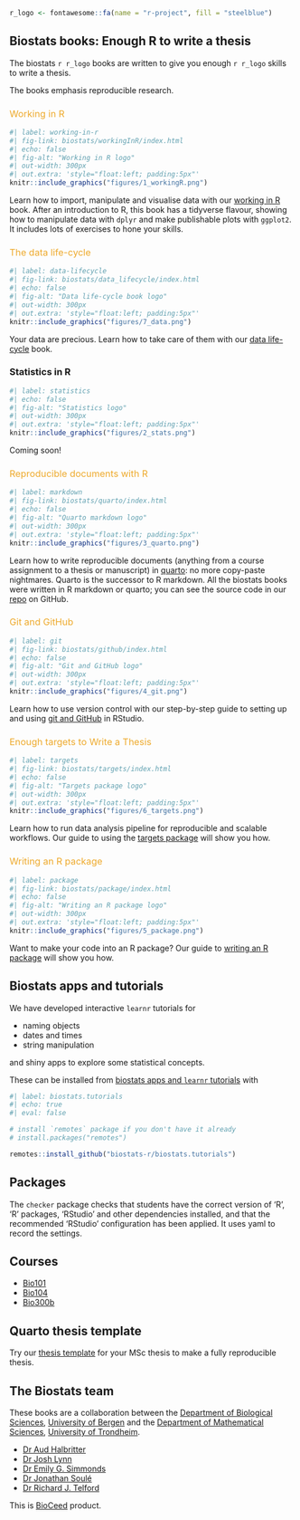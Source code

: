 ```r
r_logo <- fontawesome::fa(name = "r-project", fill = "steelblue")
```


## Biostats books: Enough R to write a thesis

The biostats `r r_logo` books are written to give you enough `r r_logo` skills to write a thesis.

The books emphasis reproducible research.

```{=html}
<style>
a.book:link { color:#eeaa2c; text-decoration:none; font-weight:normal; }
a.book:visited { color: #eeaa2c; text-decoration:none; font-weight:normal; }
a.book:hover { color: #eeaa2c; text-decoration:underline; font-weight:normal; }
a.book:active { color: #eeaa2c; text-decoration:none; font-weight:normal; }
</style>
```
### <a class = "book" href = "biostats/workingInR/index.html">Working in R</a> 

::: {layout="[[25,75]]"}
```r
#| label: working-in-r
#| fig-link: biostats/workingInR/index.html
#| echo: false
#| fig-alt: "Working in R logo"
#| out-width: 300px
#| out.extra: 'style="float:left; padding:5px"'
knitr::include_graphics("figures/1_workingR.png")
```

Learn how to import, manipulate and visualise data with our [working in R](biostats/workingInR/index.html) book.
After an introduction to R, this book has a tidyverse flavour, showing how to manipulate data with `dplyr` and make publishable plots with `ggplot2`.
It includes lots of exercises to hone your skills.
:::

### <a class = "book" href = "biostats/data_lifecycle/index.html">The data life-cycle</a> 

::: {layout="[[25,75]]"}
```r
#| label: data-lifecycle
#| fig-link: biostats/data_lifecycle/index.html
#| echo: false
#| fig-alt: "Data life-cycle book logo"
#| out-width: 300px
#| out.extra: 'style="float:left; padding:5px"'
knitr::include_graphics("figures/7_data.png")
```

Your data are precious. Learn how to take care of them with our [data life-cycle](biostats/data_lifecycle/index.html) book.
:::


### Statistics in R 

::: {layout="[[25,75]]"}
```r
#| label: statistics
#| echo: false
#| fig-alt: "Statistics logo"
#| out-width: 300px
#| out.extra: 'style="float:left; padding:5px"'
knitr::include_graphics("figures/2_stats.png")
```

Coming soon!
:::

### <a class = "book" href = "biostats/quarto/index.html">Reproducible documents with R</a> 

::: {layout="[[25,75]]"}
```r
#| label: markdown
#| fig-link: biostats/quarto/index.html
#| echo: false
#| fig-alt: "Quarto markdown logo"
#| out-width: 300px
#| out.extra: 'style="float:left; padding:5px"'
knitr::include_graphics("figures/3_quarto.png")
```

Learn how to write reproducible documents (anything from a course assignment to a thesis or manuscript) in [quarto](biostats/quarto/index.html): no more copy-paste nightmares.
Quarto is the successor to R markdown.
All the biostats books were written in R markdown or quarto; you can see the source code in our [repo](https://github.com/biostats-r/biostats) on GitHub.
:::

### <a class = "book" href = "biostats/github/index.html">Git and GitHub</a> 

::: {layout="[[25,75]]"}
```r
#| label: git
#| fig-link: biostats/github/index.html
#| echo: false
#| fig-alt: "Git and GitHub logo"
#| out-width: 300px
#| out.extra: 'style="float:left; padding:5px"'
knitr::include_graphics("figures/4_git.png")
```

Learn how to use version control with our step-by-step guide to setting up and using [git and GitHub](biostats/github/index.html) in RStudio.
:::


### <a class = "book" href = "biostats/targets/index.html">Enough targets to Write a Thesis</a> 

::: {layout="[[25,75]]"}
```r
#| label: targets
#| fig-link: biostats/targets/index.html
#| echo: false
#| fig-alt: "Targets package logo"
#| out-width: 300px
#| out.extra: 'style="float:left; padding:5px"'
knitr::include_graphics("figures/6_targets.png")
```

Learn how to run data analysis pipeline for reproducible and scalable workflows. Our guide to using the [targets package](biostats/targets/index.html) will show you how.
:::


### <a class = "book" href = "biostats/package/index.html">Writing an R package</a> 

::: {layout="[[25,75]]"}
```r
#| label: package
#| fig-link: biostats/package/index.html
#| echo: false
#| fig-alt: "Writing an R package logo"
#| out-width: 300px
#| out.extra: 'style="float:left; padding:5px"'
knitr::include_graphics("figures/5_package.png")
```

Want to make your code into an R package?
Our guide to [writing an R package](biostats/package/index.html) will show you how.
:::

## Biostats apps and tutorials

We have developed interactive `learnr` tutorials for

-   naming objects
-   dates and times
-   string manipulation

and shiny apps to explore some statistical concepts.

These can be installed from [biostats apps and `learnr` tutorials](https://github.com/biostats-r/biostats.tutorials) with

```r
#| label: biostats.tutorials
#| echo: true
#| eval: false

# install `remotes` package if you don't have it already
# install.packages("remotes")

remotes::install_github("biostats-r/biostats.tutorials")
```

## Packages

The `checker` package checks that students have the correct version of 'R', 'R' packages, 'RStudio' and other dependencies installed, and that the recommended 'RStudio' configuration has been applied.
It uses yaml to record the settings.

## Courses

- [Bio101](https://github.com/biostats-r/Bio101_tutorial)
- [Bio104](https://github.com/biostats-r/Bio104_tutorial)
- [Bio300b](https://biostats-r.github.io/bio300B/index.html)

## Quarto thesis template

Try our [thesis template](https://github.com/biostats-r/quartothesis) for your MSc thesis to make a fully reproducible thesis.

## The Biostats team

These books are a collaboration between the [Department of Biological Sciences](https://www.uib.no/en/bio), [University of Bergen](https://www.uib.no/en) and the [Department of Mathematical Sciences](https://www.ntnu.edu/imf), [University of Trondheim](https://www.ntnu.edu/).

-   [Dr Aud Halbritter](https://github.com/audhalbritter)
-   [Dr Josh Lynn](https://research.manchester.ac.uk/en/persons/joshua.lynn)
-   [Dr Emily G. Simmonds](https://www.ntnu.edu/employees/emily.g.simmonds)
-   [Dr Jonathan Soulé](https://www.uib.no/personer/Jonathan.Jean.Cornille.Soul%C3%A9)
-   [Dr Richard J. Telford](https://github.com/richardjtelford/)

This is [BioCeed](https://bioceed.w.uib.no/) product.
